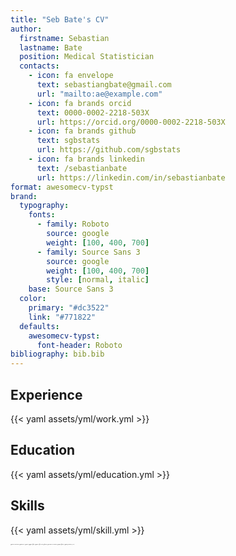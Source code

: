 ```yaml
---
title: "Seb Bate's CV"
author:
  firstname: Sebastian
  lastname: Bate
  position: Medical Statistician
  contacts:
    - icon: fa envelope
      text: sebastiangbate@gmail.com
      url: "mailto:ae@example.com"
    - icon: fa brands orcid
      text: 0000-0002-2218-503X
      url: https://orcid.org/0000-0002-2218-503X
    - icon: fa brands github
      text: sgbstats
      url: https://github.com/sgbstats
    - icon: fa brands linkedin
      text: /sebastianbate
      url: https://linkedin.com/in/sebastianbate
format: awesomecv-typst
brand:
  typography: 
    fonts:
      - family: Roboto
        source: google
        weight: [100, 400, 700]
      - family: Source Sans 3
        source: google
        weight: [100, 400, 700]
        style: [normal, italic]
    base: Source Sans 3
  color:
    primary: "#dc3522"
    link: "#771822"
  defaults: 
    awesomecv-typst:
      font-header: Roboto
bibliography: bib.bib
---
```


## Experience

{{< yaml assets/yml/work.yml >}}

## Education

{{< yaml assets/yml/education.yml >}}

## Skills

{{< yaml assets/yml/skill.yml >}}

<span style="font-size:1pt">
[@bate2024external]; [@batek360]; [@akris]; [@gbm]; [@FI]; [@pla2r]; [@CSOM]; [@flame]; [@oremule2023mobile]; [@cpap]; [@ETP]; [@bate_predictors_2025]
</span>

